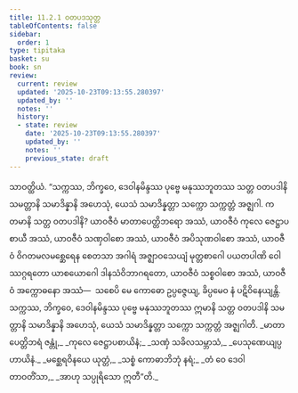 ```yaml
---
title: 11.2.1 ဝတပဒသုတ္တ
tableOfContents: false
sidebar:
  order: 1
type: tipitaka
basket: su
book: sn
review:
  current: review
  updated: '2025-10-23T09:13:55.280397'
  updated_by: ''
  notes: ''
  history:
  - state: review
    date: '2025-10-23T09:13:55.280397'
    updated_by: ''
    notes: ''
    previous_state: draft
---
```



<ReviewStatus review={frontmatter.review} showDetails={true} />

<HypothesisAnnotation frontmatter={frontmatter} />

<DynamicBreadcrumb />

<Division number="257" book="sn" e="ch" v="18" p="318">

<Paragraph number="1612" book="sn">
သာဝတ္ထိယံ. “သက္ကဿ, ဘိက္ခဝေ, ဒေဝါနမိန္ဒဿ ပုဗ္ဗေ မနုဿဘူတဿ သတ္တ ဝတပဒါနိ သမတ္တာနိ သမာဒိန္နာနိ အဟေသုံ, ယေသံ သမာဒိန္နတ္တာ သက္ကော သက္ကတ္တံ အဇ္ဈဂါ. ကတမာနိ သတ္တ ဝတပဒါနိ? ယာဝဇီဝံ မာတာပေတ္တိဘရော အဿံ, ယာဝဇီဝံ ကုလေ ဇေဋ္ဌာပစာယီ အဿံ, ယာဝဇီဝံ သဏှဝါစော အဿံ, ယာဝဇီဝံ အပိသုဏဝါစော အဿံ, ယာဝဇီဝံ ဝိဂတမလမစ္ဆေရေန စေတသာ အဂါရံ အဇ္ဈာဝသေယျံ မုတ္တစာဂေါ ပယတပါဏိ ဝေါဿဂ္ဂရတော ယာစယောဂေါ ဒါနသံဝိဘာဂရတော, ယာဝဇီဝံ သစ္စဝါစော အဿံ, ယာဝဇီဝံ အက္ကောဓနော အဿံ—  သစေပိ မေ ကောဓော ဥပ္ပဇ္ဇေယျ, ခိပ္ပမေဝ နံ ပဋိဝိနေယျန္တိ. သက္ကဿ, ဘိက္ခဝေ, ဒေဝါနမိန္ဒဿ ပုဗ္ဗေ မနုဿဘူတဿ ဣမာနိ သတ္တ ဝတပဒါနိ သမတ္တာနိ သမာဒိန္နာနိ အဟေသုံ, ယေသံ သမာဒိန္နတ္တာ သက္ကော သက္ကတ္တံ အဇ္ဈဂါတိ.
</Paragraph>

<Paragraph number="1613" type="verses" book="sn">
_မာတာပေတ္တိဘရံ ဇန္တုံ,_  
_ကုလေ ဇေဋ္ဌာပစာယိနံ;_  
_သဏှံ သခိလသမ္ဘာသံ,_  
_ပေသုဏေယျပ္ပဟာယိနံ._  

</Paragraph>

<Paragraph number="1614" type="verses" book="sn">
_မစ္ဆေရဝိနယေ ယုတ္တံ,_  
_သစ္စံ ကောဓာဘိဘုံ နရံ;_  
_တံ ဝေ ဒေဝါ တာဝတိံသာ,_  
_အာဟု သပ္ပုရိသော ဣတီ”တိ._
</Paragraph>
</Division>